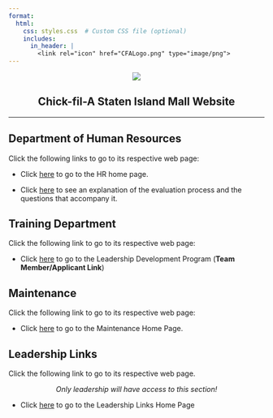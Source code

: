 ```yaml
---
format:
  html:
    css: styles.css  # Custom CSS file (optional)
    includes:
      in_header: |
        <link rel="icon" href="CFALogo.png" type="image/png"> 
---
```


<div style="text-align: center;">

![](https://image-handler.workstream.is/fit-in/512x512/production/uploads/brand/logo/25456/b5e811b29339f2735850dbe36c96462b.png)
</div>

<div style="text-align: center;">
# Chick-fil-A Staten Island Mall Website
</div>
--- 

## Department of Human Resources
Click the following links to go to its respective web page: 

- Click [here](https://cfasi.github.io/cfasimain/HRdocs.html) to go to the HR home page. 

- Click [here](https://cfasi.github.io/cfasimain/evaluation.html) to see an explanation of the evaluation process and the questions that accompany it. 

## Training Department 

Click the following link to go to its respective web page: 

- Click [here](https://cfasi.github.io/cfasimain/Development_Program.html) to go to the Leadership Development Program (**Team Member/Applicant Link**)


## Maintenance 
Click the following link to go to its respective web page:

- Click [here](https://cfasi.github.io/cfasimain/Maintenance.html) to go to the Maintenance Home Page. 



## Leadership Links
Click the following link to go to its respective web page. 
<div style="text-align: center;">




*Only leadership will have access to this section!*
</div>


- Click [here](https://cfasi.github.io/cfasimain/leadership.html) to go to the Leadership Links Home Page 





